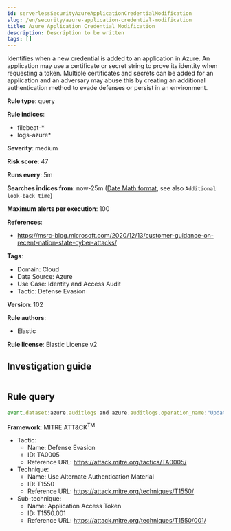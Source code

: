 ```yaml
---
id: serverlessSecurityAzureApplicationCredentialModification
slug: /en/security/azure-application-credential-modification
title: Azure Application Credential Modification
description: Description to be written
tags: []
---
```


<div id="azure-application-credential-modification"></div>

Identifies when a new credential is added to an application in Azure. An application may use a certificate or secret string to prove its identity when requesting a token. Multiple certificates and secrets can be added for an application and an adversary may abuse this by creating an additional authentication method to evade defenses or persist in an environment.

**Rule type**: query

**Rule indices**: 

* filebeat-*
* logs-azure*

**Severity**: medium

**Risk score**: 47

**Runs every**: 5m

**Searches indices from**: now-25m ([Date Math format](((ref))/common-options.html#date-math), see also <DocLink id="serverlessSecurityRulesUiCreate" section="set-the-rules-schedule">`Additional look-back time`</DocLink>)

**Maximum alerts per execution**: 100

**References**: 

* https://msrc-blog.microsoft.com/2020/12/13/customer-guidance-on-recent-nation-state-cyber-attacks/

**Tags**: 

* Domain: Cloud
* Data Source: Azure
* Use Case: Identity and Access Audit
* Tactic: Defense Evasion

**Version**: 102

**Rule authors**: 

* Elastic

**Rule license**: Elastic License v2

## Investigation guide

```markdown

```

## Rule query

```js
event.dataset:azure.auditlogs and azure.auditlogs.operation_name:"Update application - Certificates and secrets management" and event.outcome:(success or Success)

```

**Framework**: MITRE ATT&CK<sup>TM</sup>

* Tactic:
    * Name: Defense Evasion
    * ID: TA0005
    * Reference URL: https://attack.mitre.org/tactics/TA0005/
* Technique:
    * Name: Use Alternate Authentication Material
    * ID: T1550
    * Reference URL: https://attack.mitre.org/techniques/T1550/
* Sub-technique:
    * Name: Application Access Token
    * ID: T1550.001
    * Reference URL: https://attack.mitre.org/techniques/T1550/001/

